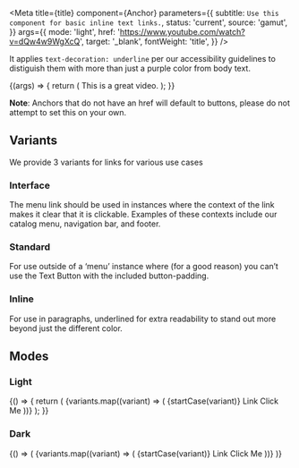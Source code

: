 

<Meta
  title={title}
  component={Anchor}
  parameters={{
    subtitle: `Use this component for basic inline text links.`,
    status: 'current',
    source: 'gamut',
  }}
  args={{
    mode: 'light',
    href: 'https://www.youtube.com/watch?v=dQw4w9WgXcQ',
    target: '_blank',
    fontWeight: 'title',
  }}
/>

It applies `text-decoration: underline` per our accessibility guidelines to distiguish them with more than just a purple color from body text.

<Canvas>
  <Story name="Anchor">
    {(args) => {
      return (
        <Text fontSize={22}>
          This is a <Anchor {...args}>great video</Anchor>.
        </Text>
      );
    }}
  </Story>
</Canvas>

<PropsTable story="Anchor" />

**Note**: Anchors that do not have an href will default to buttons, please do not attempt to set this on your own.

## Variants

We provide 3 variants for links for various use cases

### Interface

The menu link should be used in instances where the context of the link makes it clear that it is clickable. Examples of these contexts include our catalog menu, navigation bar, and footer.

### Standard

For use outside of a ‘menu’ instance where (for a good reason) you can’t use the Text Button with the included button-padding.

### Inline

For use in paragraphs, underlined for extra readability to stand out more beyond just the different color.


## Modes

### Light

<Canvas>
  <Story name="light">
    {() => {
      return (
        <Box padding={16}>
          {variants.map((variant) => (
            <Box key={`${variant}-light`} display="inline-block" padding={8}>
              <Text as="p">{startCase(variant)} Link</Text>
              <Anchor
                marginRight={8}
                variant={variant}
                key={`${variant}-light`}
                href={`#${variant}`}
              >
                Click Me
              </Anchor>
            </Box>
          ))}
        </Box>
      );
    }}
  </Story>
</Canvas>

### Dark

<Canvas>
  <Story name="dark">
    {() => (
      <Box padding={16} backgroundColor="navy">
        {variants.map((variant) => (
          <Box key={`${variant}-dark`} display="inline-block" padding={8}>
            <Text as="p" textColor="white" textTransform="uppercase">
              {startCase(variant)} Link
            </Text>
            <Anchor mode="dark" variant={variant} href={`#${variant}`}>
              Click Me
            </Anchor>
          </Box>
        ))}
      </Box>
    )}
  </Story>
</Canvas>
